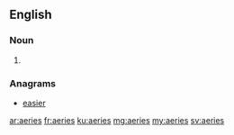 ==English==

===Noun===
{{head|en|plural}}

# {{plural of|aerie|lang=en}}

===Anagrams===
* [[easier#English|easier]]

[[ar:aeries]]
[[fr:aeries]]
[[ku:aeries]]
[[mg:aeries]]
[[my:aeries]]
[[sv:aeries]]